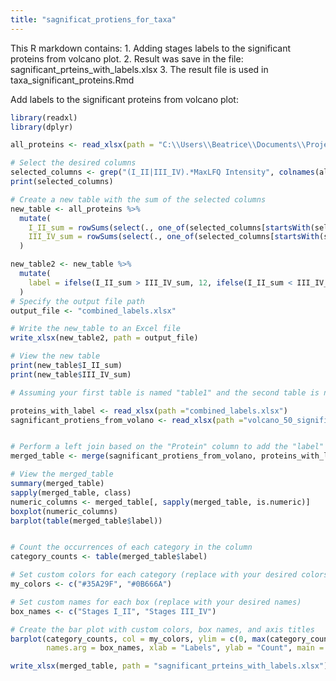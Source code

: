 ---
title: "sagnificat_protiens_for_taxa"
---
This R markdown contains:
1. Adding stages labels to the significant proteins from volcano plot.
2. Result was save in the file: sagnificant_prteins_with_labels.xlsx
3. The result file is used in taxa_significant_proteins.Rmd


Add labels to the significant proteins from volcano plot:
```{r}

library(readxl)
library(dplyr)

all_proteins <- read_xlsx(path = "C:\\Users\\Beatrice\\Documents\\Project\\colon_cancer_python\\colon_cancer_combined_protein.xlsx")

# Select the desired columns
selected_columns <- grep("(I_II|III_IV).*MaxLFQ Intensity", colnames(all_proteins), value = TRUE)
print(selected_columns)

# Create a new table with the sum of the selected columns
new_table <- all_proteins %>%
  mutate(
    I_II_sum = rowSums(select(., one_of(selected_columns[startsWith(selected_columns, "I_II")]))),
    III_IV_sum = rowSums(select(., one_of(selected_columns[startsWith(selected_columns, "III_IV")])))
  )

new_table2 <- new_table %>%
  mutate(
    label = ifelse(I_II_sum > III_IV_sum, 12, ifelse(I_II_sum < III_IV_sum, 34, 0))
  )
# Specify the output file path
output_file <- "combined_labels.xlsx"

# Write the new_table to an Excel file
write_xlsx(new_table2, path = output_file)

# View the new table
print(new_table$I_II_sum)
print(new_table$III_IV_sum)

# Assuming your first table is named "table1" and the second table is named "table2"

proteins_with_label <- read_xlsx(path ="combined_labels.xlsx")
sagnificant_protiens_from_volano <- read_xlsx(path ="volcano_50_significant_p_nh.xlsx")


# Perform a left join based on the "Protein" column to add the "label" column from table2 to table1
merged_table <- merge(sagnificant_protiens_from_volano, proteins_with_label[, c("Protein", "label")], by = "Protein", all.x = TRUE)

# View the merged_table
summary(merged_table)
sapply(merged_table, class)
numeric_columns <- merged_table[, sapply(merged_table, is.numeric)]
boxplot(numeric_columns)
barplot(table(merged_table$label))


# Count the occurrences of each category in the column
category_counts <- table(merged_table$label)

# Set custom colors for each category (replace with your desired colors)
my_colors <- c("#35A29F", "#0B666A")

# Set custom names for each box (replace with your desired names)
box_names <- c("Stages I_II", "Stages III_IV")

# Create the bar plot with custom colors, box names, and axis titles
barplot(category_counts, col = my_colors, ylim = c(0, max(category_counts) * 1.2),
        names.arg = box_names, xlab = "Labels", ylab = "Count", main = "Significant proteins distribution to stages")

write_xlsx(merged_table, path = "sagnificant_prteins_with_labels.xlsx")



```

